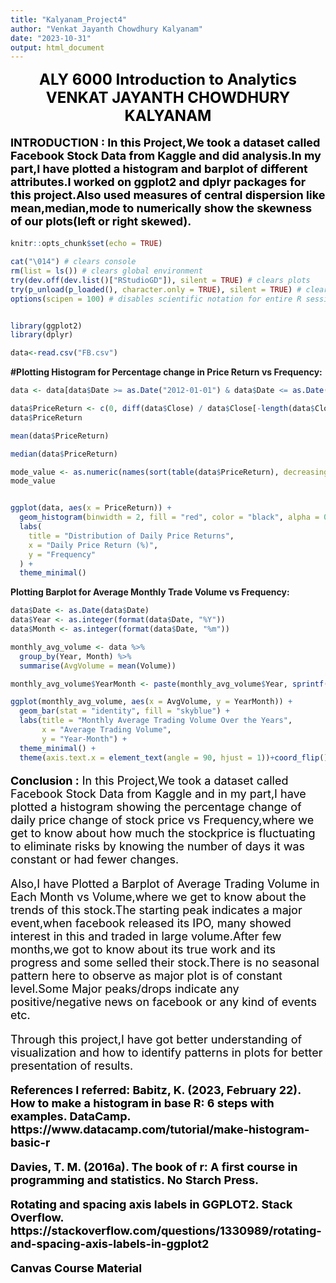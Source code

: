 ---
title: "Kalyanam_Project4"
author: "Venkat Jayanth Chowdhury Kalyanam"
date: "2023-10-31"
output: html_document
---

<CENTER>
<FONT SIZE = 5, color = "Black">
<P>
<B>ALY 6000 Introduction to Analytics</B>
<BR>
<B>VENKAT JAYANTH CHOWDHURY KALYANAM</B>
</FONT>
</CENTER>



<FONT SIZE = 4 COLOR = "Black">
<P>
<B>INTRODUCTION :
In this Project,We took a dataset called Facebook Stock Data from Kaggle and did analysis.In my part,I have plotted a histogram and barplot of different attributes.I worked on ggplot2 and dplyr packages for this project.Also used measures of central dispersion like mean,median,mode to numerically show the skewness of our plots(left or right skewed).
</B>
<P>
</FONT>


```{r setup, include=FALSE}
knitr::opts_chunk$set(echo = TRUE)
```



```{r setup, include = FALSE, meassage = FALSE, warning = FALSE, echo = FALSE}
cat("\014") # clears console 
rm(list = ls()) # clears global environment 
try(dev.off(dev.list()["RStudioGD"]), silent = TRUE) # clears plots
try(p_unload(p_loaded(), character.only = TRUE), silent = TRUE) # clears packages 
options(scipen = 100) # disables scientific notation for entire R session


library(ggplot2)
library(dplyr)

data<-read.csv("FB.csv")
```




<P> 
<B>#Plotting Histogram for Percentage change in Price Return vs Frequency: </B>
</P>
```{r Plot1, include = FALSE, meassage = FALSE, warning = FALSE, echo = FALSE}
data <- data[data$Date >= as.Date("2012-01-01") & data$Date <= as.Date("2020-12-31"), ]

data$PriceReturn <- c(0, diff(data$Close) / data$Close[-length(data$Close)]) * 100
data$PriceReturn

mean(data$PriceReturn)

median(data$PriceReturn)

mode_value <- as.numeric(names(sort(table(data$PriceReturn), decreasing = TRUE)[1]))
mode_value


ggplot(data, aes(x = PriceReturn)) +
  geom_histogram(binwidth = 2, fill = "red", color = "black", alpha = 0.7) +
  labs(
    title = "Distribution of Daily Price Returns",
    x = "Daily Price Return (%)",
    y = "Frequency"
  ) +
  theme_minimal()
```



<P> 
<B>Plotting Barplot for Average Monthly Trade Volume vs Frequency: </B>
</P>
```{r Plot2, include = FALSE, meassage = FALSE, warning = FALSE, echo = FALSE}
data$Date <- as.Date(data$Date)
data$Year <- as.integer(format(data$Date, "%Y"))
data$Month <- as.integer(format(data$Date, "%m"))

monthly_avg_volume <- data %>%
  group_by(Year, Month) %>%
  summarise(AvgVolume = mean(Volume))

monthly_avg_volume$YearMonth <- paste(monthly_avg_volume$Year, sprintf("%02d", monthly_avg_volume$Month), sep = "-")

ggplot(monthly_avg_volume, aes(x = AvgVolume, y = YearMonth)) +
  geom_bar(stat = "identity", fill = "skyblue") +
  labs(title = "Monthly Average Trading Volume Over the Years",
       x = "Average Trading Volume",
       y = "Year-Month") +
  theme_minimal() +
  theme(axis.text.x = element_text(angle = 90, hjust = 1))+coord_flip()
```



<FONT SIZE = 4 COLOR = "Black">
<P>
<B>Conclusion :</B>
In this Project,We took a dataset called Facebook Stock Data from Kaggle and in my part,I have plotted a histogram showing the percentage change of daily price change of stock price vs Frequency,where we get to know about how much the stockprice is fluctuating to eliminate risks by knowing the number of days it was constant or had fewer changes.

Also,I have Plotted a Barplot of Average Trading Volume in Each Month vs Volume,where we get to know about the trends of this stock.The starting peak indicates a major event,when facebook released its IPO,
many showed interest in this and traded in large volume.After few months,we got to know about its true work and its progress and some selled their stock.There is no seasonal pattern here to observe as major plot is of constant level.Some Major peaks/drops indicate any positive/negative news on facebook or any kind of events etc.

Through this project,I have got better understanding of visualization and how to identify patterns in plots for better presentation of results.
<P>
</FONT>



<FONT SIZE = 4 COLOR = "Black">
<P>
<B>References I referred:
Babitz, K. (2023, February 22). How to make a histogram in base R: 6 steps with examples. DataCamp. https://www.datacamp.com/tutorial/make-histogram-basic-r 

Davies, T. M. (2016a). The book of r: A first course in programming and statistics. No Starch Press.

Rotating and spacing axis labels in GGPLOT2. Stack Overflow. https://stackoverflow.com/questions/1330989/rotating-and-spacing-axis-labels-in-ggplot2 

Canvas Course Material
</B>
<P>
</FONT>